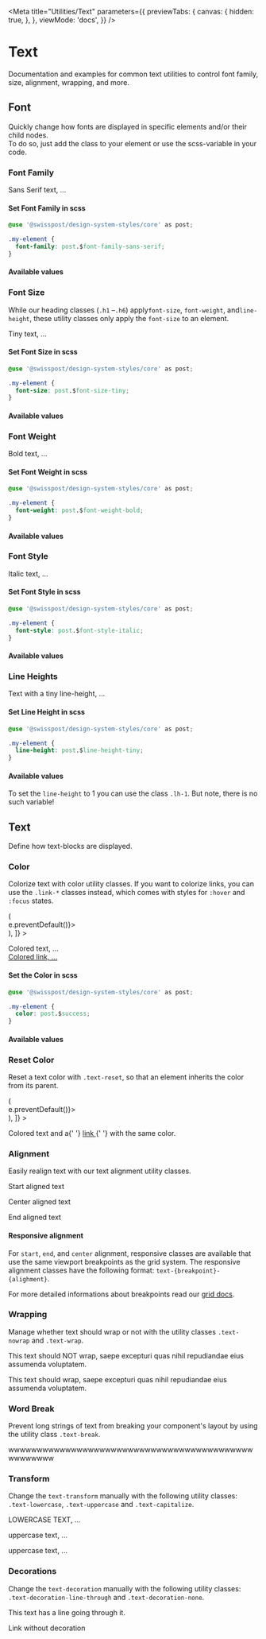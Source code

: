 
<Meta
  title="Utilities/Text"
  parameters={{
    previewTabs: {
      canvas: {
        hidden: true,
      },
    },
    viewMode: 'docs',
  }}
/>

# Text

<p className="lead">
  Documentation and examples for common text utilities to control font family, size, alignment,
  wrapping, and more.
</p>

## Font

Quickly change how fonts are displayed in specific elements and/or their child nodes.<br/>
To do so, just add the class to your element or use the scss-variable in your code.

### Font Family

<Canvas withSource="open">
  <Story name="Font Family">
    <p className="font-sans-serif">Sans Serif text, ...</p>
  </Story>
</Canvas>

#### Set Font Family in scss

```css dark
@use '@swisspost/design-system-styles/core' as post;

.my-element {
  font-family: post.$font-family-sans-serif;
}
```

#### Available values

<AvailableClassesAndVariables
  variants={SCSS_VARIABLES.fontFamilies}
  cssPrefix="font"
  scssPrefix="font-family"
/>

### Font Size

While our heading classes (`.h1` –`.h6`) apply`font-size`, `font-weight`, and`line-height`, these utility classes only apply the `font-size` to an element.

<Canvas withSource="open">
  <Story name="Font Size">
    <p className="fs-tiny">Tiny text, ...</p>
  </Story>
</Canvas>

#### Set Font Size in scss

```css dark
@use '@swisspost/design-system-styles/core' as post;

.my-element {
  font-size: post.$font-size-tiny;
}
```

#### Available values

<AvailableClassesAndVariables
  variants={SCSS_VARIABLES.fontSizes}
  cssPrefix="fs"
  scssPrefix="font-size"
/>

### Font Weight

<Canvas withSource="open">
  <Story name="Font Weight">
    <p className="fw-bold">Bold text, ...</p>
  </Story>
</Canvas>

#### Set Font Weight in scss

```css dark
@use '@swisspost/design-system-styles/core' as post;

.my-element {
  font-weight: post.$font-weight-bold;
}
```

#### Available values

<AvailableClassesAndVariables
  variants={SCSS_VARIABLES.fontWeights}
  cssPrefix="fw"
  scssPrefix="font-weight"
/>

### Font Style

<Canvas withSource="open">
  <Story name="Font Style">
    <p className="fst-italic">Italic text, ...</p>
  </Story>
</Canvas>

#### Set Font Style in scss

```css dark
@use '@swisspost/design-system-styles/core' as post;

.my-element {
  font-style: post.$font-style-italic;
}
```

#### Available values

<AvailableClassesAndVariables
  variants={SCSS_VARIABLES.fontStyles}
  cssPrefix="fst"
  scssSlot="There are no variables available for font-styles at the moment."
/>

### Line Heights

<Canvas withSource="open">
  <Story name="Line Heights">
    <p className="lh-tiny">Text with a tiny line-height, ...</p>
  </Story>
</Canvas>

#### Set Line Height in scss

```css dark
@use '@swisspost/design-system-styles/core' as post;

.my-element {
  line-height: post.$line-height-tiny;
}
```

#### Available values

<AvailableClassesAndVariables
  variants={SCSS_VARIABLES.fontLineheights}
  cssPrefix="lh"
  scssPrefix="line-height"
/>

To set the `line-height` to 1 you can use the class `.lh-1`. But note, there is no such variable!

## Text

Define how text-blocks are displayed.

### Color

Colorize text with color utility classes. If you want to colorize links, you can use the `.link-*` classes instead, which comes with styles for `:hover` and `:focus` states.

<Canvas withSource="open">
  <Story
    name="Color"
    decorators={[
      Story => (
        <div onClick={e => e.preventDefault()}>
          <Story />
        </div>
      ),
    ]}
  >
    <p className="text-success">
      Colored text, ...
      <br />
      <a href="#" className="link-danger">
        Colored link, ...
      </a>
    </p>
  </Story>
</Canvas>

#### Set the Color in scss

```css dark
@use '@swisspost/design-system-styles/core' as post;

.my-element {
  color: post.$success;
}
```

#### Available values

### Reset Color

Reset a text color with `.text-reset`, so that an element inherits the color from its parent.

<Canvas withSource="open">
  <Story
    name="Reset Color"
    decorators={[
      Story => (
        <div onClick={e => e.preventDefault()}>
          <Story />
        </div>
      ),
    ]}
  >
    <p className="text-success">
      Colored text and a{' '}
      <a href="#" className="text-reset">
        link
      </a>{' '}
      with the same color.
    </p>
  </Story>
</Canvas>

### Alignment

Easily realign text with our text alignment utility classes.

<Canvas withSource="open">
  <Story name="Alignment">
    <p className="text-start">Start aligned text</p>
    <p className="text-center">Center aligned text</p>
    <p className="text-end">End aligned text</p>
  </Story>
</Canvas>

#### Responsive alignment

For `start`, `end`, and `center` alignment, responsive classes are available that use the same viewport breakpoints as the grid system.
The responsive alignment classes have the following format: `text-{breakpoint}-{alighment}`.

For more detailed informations about breakpoints read our [grid docs](/?path=/docs/foundations-grid).

### Wrapping

Manage whether text should wrap or not with the utility classes `.text-nowrap` and `.text-wrap`.

<Canvas withSource="open">
  <Story name="Wrapping">
    <div className="w-50 bg-info">
      <p className=" text-nowrap">
        This text should NOT wrap, saepe excepturi quas nihil repudiandae eius assumenda voluptatem.
      </p>
    </div>
    <div className="w-50 bg-info text-nowrap">
      <p className="text-wrap">
        This text should wrap, saepe excepturi quas nihil repudiandae eius assumenda voluptatem.
      </p>
    </div>
  </Story>
</Canvas>

### Word Break

Prevent long strings of text from breaking your component's layout by using the utility class `.text-break`.

<Canvas withSource="open">
  <Story name="Word Break">
    <div className="w-50">
      <p className="text-break">wwwwwwwwwwwwwwwwwwwwwwwwwwwwwwwwwwwwwwwwwwwwwwwwwww</p>
    </div>
  </Story>
</Canvas>

### Transform

Change the `text-transform` manually with the following utility classes: `.text-lowercase`, `.text-uppercase` and `.text-capitalize`.

<Canvas withSource="open">
  <Story name="Transform">
    <p className="text-lowercase">LOWERCASE TEXT, ...</p>
    <p className="text-uppercase">uppercase text, ...</p>
    <p className="text-capitalize">uppercase text, ...</p>
  </Story>
</Canvas>

### Decorations

Change the `text-decoration` manually with the following utility classes: `.text-decoration-line-through` and `.text-decoration-none`.

<Canvas withSource="open">
  <Story name="Decorations">
    <p className="text-decoration-line-through">This text has a line going through it.</p>
    <p>
      <a className="text-decoration-none">Link without decoration</a>
    </p>
  </Story>
</Canvas>
